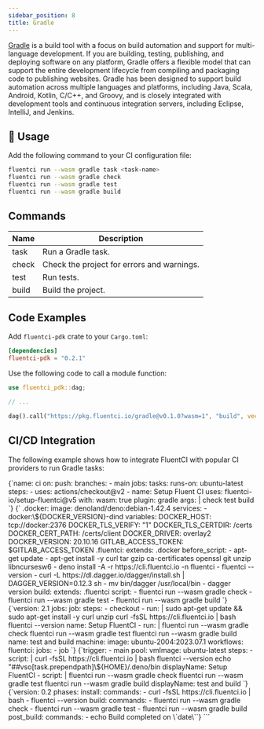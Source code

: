 ```yaml
---
sidebar_position: 8
title: Gradle
---
```


[Gradle](https://gradle.org/) is a build tool with a focus on build automation and support for multi-language development. If you are building, testing, publishing, and deploying software on any platform, Gradle offers a flexible model that can support the entire development lifecycle from compiling and packaging code to publishing websites. Gradle has been designed to support build automation across multiple languages and platforms, including Java, Scala, Android, Kotlin, C/C++, and Groovy, and is closely integrated with development tools and continuous integration servers, including Eclipse, IntelliJ, and Jenkins.

## 🚀 Usage

Add the following command to your CI configuration file:

```bash
fluentci run --wasm gradle task <task-name>
fluentci run --wasm gradle check
fluentci run --wasm gradle test
fluentci run --wasm gradle build
```

## Commands

| Name  | Description                                |
| ----- | ------------------------------------------ |
| task  | Run a Gradle task.                         |
| check | Check the project for errors and warnings. |
| test  | Run tests.                                 |
| build | Build the project.                         |

## Code Examples

Add `fluentci-pdk` crate to your `Cargo.toml`:

```toml
[dependencies]
fluentci-pdk = "0.2.1"
```

Use the following code to call a module function:

```rust
use fluentci_pdk::dag;

// ...

dag().call("https://pkg.fluentci.io/gradle@v0.1.0?wasm=1", "build", vec![])?;
```

## CI/CD Integration

The following example shows how to integrate FluentCI with popular CI providers to run Gradle tasks:


<Tabs>
  <TabItem value="gha" label="Github Actions">
    <CodeBlock language="yaml" title="ci.yml">
      {`name: ci
on:
  push:
    branches:
      - main
jobs:
  tasks:
    runs-on: ubuntu-latest
    steps:
      - uses: actions/checkout@v2
      - name: Setup Fluent CI
        uses: fluentci-io/setup-fluentci@v5
        with:
          wasm: true
          plugin: gradle
          args: |
            check
            test
            build
      `}
    </CodeBlock>
  </TabItem>
  <TabItem value="gitlab" label="GitLab CI">
    <CodeBlock language="yaml" title=".gitlab-ci.yml">
      {`
.docker:
  image: denoland/deno:debian-1.42.4
  services:
    - docker:\${DOCKER_VERSION}-dind
  variables:
    DOCKER_HOST: tcp://docker:2376
    DOCKER_TLS_VERIFY: "1"
    DOCKER_TLS_CERTDIR: /certs
    DOCKER_CERT_PATH: /certs/client
    DOCKER_DRIVER: overlay2
    DOCKER_VERSION: 20.10.16
    GITLAB_ACCESS_TOKEN: $GITLAB_ACCESS_TOKEN
.fluentci:
  extends: .docker
  before_script:
    - apt-get update
    - apt-get install -y curl tar gzip ca-certificates openssl git unzip libncursesw6
    - deno install -A -r https://cli.fluentci.io -n fluentci
    - fluentci --version
    - curl -L https://dl.dagger.io/dagger/install.sh | DAGGER_VERSION=0.12.3 sh
    - mv bin/dagger /usr/local/bin
    - dagger version
build:
  extends: .fluentci
  script:
    - fluentci run --wasm gradle check
    - fluentci run --wasm gradle test
    - fluentci run --wasm gradle build
`}

</CodeBlock>
</TabItem>
<TabItem value="circleci" label="Circle CI">
<CodeBlock language="yaml" title=".circleci/config.yml">
{`version: 2.1
jobs:
  job:
    steps:
      - checkout
      - run: |
          sudo apt-get update && sudo apt-get install -y curl unzip
          curl -fsSL https://cli.fluentci.io | bash
          fluentci --version
        name: Setup FluentCI
      - run: |
          fluentci run --wasm gradle check
          fluentci run --wasm gradle test
          fluentci run --wasm gradle build
        name: test and build
    machine:
      image: ubuntu-2004:2023.07.1
workflows:
  fluentci:
    jobs:
      - job
`}
</CodeBlock>
</TabItem>
<TabItem value="azure" label="Azure Pipelines">
<CodeBlock language="yaml" title="azure-pipelines.yml">
{`trigger:
  - main
pool:
  vmImage: ubuntu-latest
steps:
  - script: |
      curl -fsSL https://cli.fluentci.io | bash
      fluentci --version
      echo "##vso[task.prependpath]\${HOME}/.deno/bin
    displayName: Setup FluentCI
  - script: |
      fluentci run --wasm gradle check
      fluentci run --wasm gradle test
      fluentci run --wasm gradle build
    displayName: test and build
`}
</CodeBlock>
</TabItem>
<TabItem value="aws" label="AWS CodePipeline">
<CodeBlock language="yaml" title="buildspec.yml">
{`version: 0.2
phases:
  install:
    commands:
      - curl -fsSL https://cli.fluentci.io | bash
      - fluentci --version
  build:
    commands:
      - fluentci run --wasm gradle check
      - fluentci run --wasm gradle test
      - fluentci run --wasm gradle build
  post_build:
    commands:
      - echo Build completed on \`date\``}
</CodeBlock>
</TabItem>
</Tabs>
```
